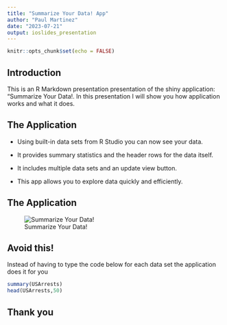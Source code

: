 ```yaml
---
title: "Summarize Your Data! App"
author: "Paul Martinez"
date: "2023-07-21"
output: ioslides_presentation
---
```


```r
knitr::opts_chunk$set(echo = FALSE)
```

## Introduction

This is an R Markdown presentation presentation of the shiny application: 
"Summarize Your Data!. In this presentation I will show you how application works and what it does.

## The Application

- Using built-in data sets from R Studio you can now see your data.

- It provides summary statistics and the header rows for the data itself.

- It includes multiple data sets and an update view button.

- This app allows you to explore data quickly and efficiently. 


## The Application

![Summarize Your Data!](~/Myapp.png)


## Avoid this!

Instead of having to type the code below for each data set the application does it for you

```r
summary(USArrests)
head(USArrests,50)
```

## Thank you


